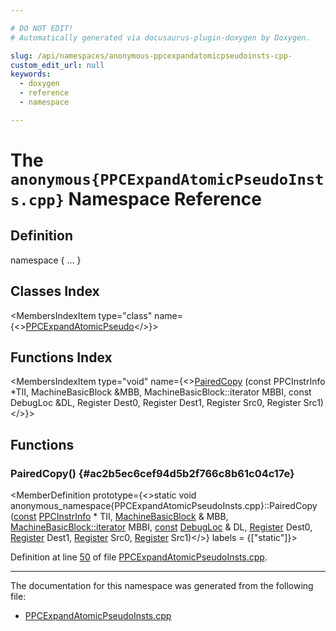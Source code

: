 ```yaml
---

# DO NOT EDIT!
# Automatically generated via docusaurus-plugin-doxygen by Doxygen.

slug: /api/namespaces/anonymous-ppcexpandatomicpseudoinsts-cpp-
custom_edit_url: null
keywords:
  - doxygen
  - reference
  - namespace

---
```





# The `anonymous{PPCExpandAtomicPseudoInsts.cpp}` Namespace Reference

<DoxygenPage pluginConfig={pluginConfig}>



## Definition

<CodeBlock>namespace &#123; ... &#125;</CodeBlock>

## Classes Index

<MembersIndex>

<MembersIndexItem
  type="class"
  name={<><a href="/docs/api/classes/anonymous-namespace-ppcexpandatomicpseudoinsts-cpp-/ppcexpandatomicpseudo">PPCExpandAtomicPseudo</a></>}>
</MembersIndexItem>

</MembersIndex>

## Functions Index

<MembersIndex>

<MembersIndexItem
  type="void"
  name={<><a href="#ac2b5ec6cef94d5b2f766c8b61c04c17e">PairedCopy</a> (const PPCInstrInfo &#42;TII, MachineBasicBlock &amp;MBB, MachineBasicBlock::iterator MBBI, const DebugLoc &amp;DL, Register Dest0, Register Dest1, Register Src0, Register Src1)</>}>
</MembersIndexItem>

</MembersIndex>


<SectionDefinition>

## Functions

### PairedCopy() {#ac2b5ec6cef94d5b2f766c8b61c04c17e}

<MemberDefinition
  prototype={<>static void anonymous&#95;namespace&#123;PPCExpandAtomicPseudoInsts.cpp&#125;::PairedCopy (<a href="/docs/api/files/lib/lib/target/lib/target/aarch64/aarch64promoteconstant-cpp/#a90f8350fecae261c25be85d38b451bff">const</a> <a href="/docs/api/classes/llvm/ppcinstrinfo">PPCInstrInfo</a> &#42; TII, <a href="/docs/api/classes/llvm/machinebasicblock">MachineBasicBlock</a> &amp; MBB, <a href="/docs/api/classes/llvm/machinebasicblock/#ae34c996b58df9b9ce6695a0c8b70c533">MachineBasicBlock::iterator</a> MBBI, <a href="/docs/api/files/lib/lib/target/lib/target/aarch64/aarch64promoteconstant-cpp/#a90f8350fecae261c25be85d38b451bff">const</a> <a href="/docs/api/classes/llvm/debugloc">DebugLoc</a> &amp; DL, <a href="/docs/api/classes/llvm/register">Register</a> Dest0, <a href="/docs/api/classes/llvm/register">Register</a> Dest1, <a href="/docs/api/classes/llvm/register">Register</a> Src0, <a href="/docs/api/classes/llvm/register">Register</a> Src1)</>}
  labels = {["static"]}>

Definition at line <a href="/docs/api/files/lib/lib/target/lib/target/powerpc/ppcexpandatomicpseudoinsts-cpp/#l00050">50</a> of file <a href="/docs/api/files/lib/lib/target/lib/target/powerpc/ppcexpandatomicpseudoinsts-cpp">PPCExpandAtomicPseudoInsts.cpp</a>.
</MemberDefinition>

</SectionDefinition>

<hr/>

The documentation for this namespace was generated from the following file:

<ul>
<li><a href="/docs/api/files/lib/lib/target/lib/target/powerpc/ppcexpandatomicpseudoinsts-cpp">PPCExpandAtomicPseudoInsts.cpp</a></li>
</ul>

</DoxygenPage>
